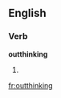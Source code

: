 ==English==

===Verb===
'''outthinking'''

# {{third-person singular of|[[outthink]]}}

[[fr:outthinking]]